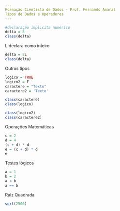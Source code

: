 ```yaml
---
Formação Cientista de Dados - Prof. Fernando Amaral
Tipos de Dados e Operadores
---
```


```r
#declaração implicita numérico
delta = 8
class(delta)
```
L declara como inteiro
```r
delta = 8L
class(delta)
```
Outros tipos
```r
logico = TRUE
logico2 = F
caractere = "Texto"
caractere2 = 'Texto'

class(caractere)
class(logico)

class(logico2)
class(caractere2)
```
Operações Matemáticas
```r
c = 2
d = 4
(c + d) * d
e = (c + d) * d
e
```
Testes lógicos
```r
a = 1
b = 2
a < b
a == b

```
Raiz Quadrada
```r
sqrt(2500)
```